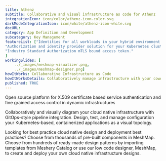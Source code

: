 ---title: Athenz  subtitle: Collaborative and visual infrastructure as code for AthenzintegrationIcon: icon/color/athenz-icon-color.svgdarkModeIntegrationIcon: icon/white/athenz-icon-white.svgdocURL: category: App Definition and Developmentsubcategory: Key ManagementfeatureList: ["Identities for all workloads in your hybrid environment.","Authorization and identity provider solution for your Kubernetes clusters.","Industry Standard Authorization mTLS bound access token."]workingSlides: [    ../_images/meshmap-visualizer.png,    ../_images/meshmap-designer.png]howItWorks: Collaborative Infrastructure as CodehowItWorksDetails: Collaboratively manage infrastructure with your coworkers synchronously sharing the same designs.published: TRUE---<p>    Open source platform for X.509 certificate based service authentication and fine grained access control in dynamic infrastructures</p><p>    Collaboratively and visually diagram your cloud native infrastructure with GitOps-style pipeline integration. Design, test, and manage configuration your Kubernetes-based, containerized applications as a visual topology.</p><p>    Looking for best practice cloud native design and deployment best practices? Choose from thousands of pre-built components in MeshMap. Choose from hundreds of ready-made design patterns by importing templates from Meshery Catalog or use our low code designer, MeshMap, to create and deploy your own cloud native infrastructure designs.</p>